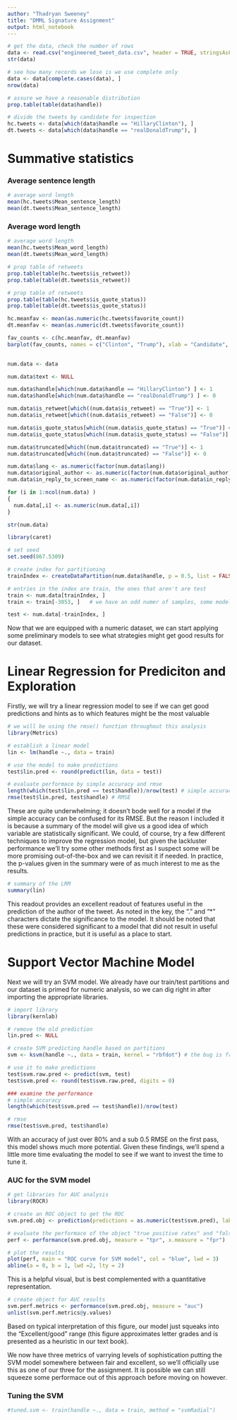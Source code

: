 ```yaml
---
author: "Thadryan Sweeney"
title: "DMML Signature Assignment"
output: html_notebook
---
```


```R

# get the data, check the number of rows
data <- read.csv("engineered_tweet_data.csv", header = TRUE, stringsAsFactors = FALSE)
str(data)
```


```R

# see how many records we lose is we use complete only 
data <- data[complete.cases(data), ]
nrow(data)

# assure we have a reasonable distribution 
prop.table(table(data$handle))

# divide the tweets by candidate for inspection
hc.tweets <- data[which(data$handle == "HillaryClinton"), ]
dt.tweets <- data[which(data$handle == "realDonaldTrump"), ]
```

# Summative statistics 

### Average sentence length

```R

# average word length
mean(hc.tweets$Mean_sentence_length)
mean(dt.tweets$Mean_sentence_length)
```

### Average word length

```R

# average word length
mean(hc.tweets$Mean_word_length)
mean(dt.tweets$Mean_word_length)
```

```R

# prop table of retweets
prop.table(table(hc.tweets$is_retweet))
prop.table(table(dt.tweets$is_retweet))
```



```R

# prop table of retweets
prop.table(table(hc.tweets$is_quote_status))
prop.table(table(dt.tweets$is_quote_status))
```

```R

hc.meanfav <- mean(as.numeric(hc.tweets$favorite_count))
dt.meanfav <- mean(as.numeric(dt.tweets$favorite_count))

fav_counts <- c(hc.meanfav, dt.meanfav)
barplot(fav_counts, names = c("Clinton", "Trump"), xlab = "Candidate", ylab = "Av. Favs.", 
                                                                             col = "BLUE")
```

```R

num.data <- data

num.data$text <- NULL

num.data$handle[which(num.data$handle == "HillaryClinton") ] <- 1
num.data$handle[which(num.data$handle == "realDonaldTrump") ] <- 0

num.data$is_retweet[which((num.data$is_retweet) == "True")] <- 1
num.data$is_retweet[which((num.data$is_retweet) == "False")] <- 0

num.data$is_quote_status[which((num.data$is_quote_status) == "True")] <- 1
num.data$is_quote_status[which((num.data$is_quote_status) == "False")] <- 0

num.data$truncated[which((num.data$truncated) == "True")] <- 1
num.data$truncated[which((num.data$truncated) == "False")] <- 0

num.data$lang <- as.numeric(factor(num.data$lang))
num.data$original_author <- as.numeric(factor(num.data$original_author))
num.data$in_reply_to_screen_name <- as.numeric(factor(num.data$in_reply_to_screen_name))

for (i in 1:ncol(num.data) )
{
  num.data[,i] <- as.numeric(num.data[,i])
}

str(num.data)
```


```R

library(caret)

# set seed 
set.seed(867.5309)

# create index for partitioning 
trainIndex <- createDataPartition(num.data$handle, p = 0.5, list = FALSE)

# entries in the index are train, the ones that aren't are test
train <- num.data[trainIndex, ]
train <- train[-3053, ]   # we have an odd numer of samples, some models reject this

test <- num.data[-trainIndex, ]
```


Now that we are equipped with a numeric dataset, we can start applying some preliminary models to see what strategies might get good results for our dataset.

# Linear Regression for Prediciton and Exploration

Firstly, we will try a linear regression model to see if we can get good predictions and hints as to which features might be the most valuable 

```R

# we will be using the rmse() function throughout this analysis
library(Metrics)

# establish a linear model 
lin <- lm(handle ~., data = train)

# use the model to make predictions 
test$lin.pred <- round(predict(lin, data = test))

# evaluate performace by simple accuracy and rmse
length(which(test$lin.pred == test$handle))/nrow(test) # simple accuracy
rmse(test$lin.pred, test$handle) # RMSE
```

These are quite underwhelming; it doesn't bode well for a model if the simple accuracy can be confused for its RMSE. But the reason I included it is because a summary of the model will give us a good idea of which variable are statistically significant. We could, of course, try a few different techniques to improve the regression model, but given the lackluster performance we'll try some other methods first as I suspect some will be more promising out-of-the-box and we can revisit it if needed. In practice, the p-values given in the summary were of as much interest to me as the results.

```R

# summary of the LRM
summary(lin)
```

This readout provides an excellent readout of features useful in the prediction of the author of the tweet. As noted in the key, the "." and "*" characters dictate the significance to the model. It should be noted that these were considered significant to a model that did not result in useful predictions in practice, but it is useful as a place to start. 

# Support Vector Machine Model 

Next we will try an SVM model. We already have our train/test partitions and our dataset is primed for numeric analysis, so we can dig right in after importing the appropriate libraries.

```R

# import library
library(kernlab)

# remove the old prediction 
lin.pred <- NULL

# create SVM predicting handle based on partitions 
svm <- ksvm(handle ~., data = train, kernel = "rbfdot") # the bug is from here!

# use it to make predictions
test$svm.raw.pred <- predict(svm, test)
test$svm.pred <- round(test$svm.raw.pred, digits = 0)

### examine the performance 
# simple accuracy
length(which(test$svm.pred == test$handle))/nrow(test)

# rmse
rmse(test$svm.pred, test$handle)
```

With an accuracy of just over 80% and a sub 0.5 RMSE on the first pass, this model shows much more potential. Given these findings, we'll spend a little more time evaluating the model to see if we want to invest the time to tune it. 

### AUC for the SVM model

```R

# get libraries for AUC analysis
library(ROCR)

# create an ROC object to get the ROC
svm.pred.obj <- prediction(predictions = as.numeric(test$svm.pred), labels = factor(test$handle))

# evaluate the performace of the object "true positive rates" and "false positive rates"
perf <- performance(svm.pred.obj, measure = "tpr", x.measure = "fpr")

# plot the results 
plot(perf, main = "ROC curve for SVM model", col = "blue", lwd = 3)
abline(a = 0, b = 1, lwd =2, lty = 2)
```

This is a helpful visual, but is best complemented with a quantitative representation.

```R

# create object for AUC results 
svm.perf.metrics <- performance(svm.pred.obj, measure = "auc")
unlist(svm.perf.metrics@y.values)
```

Based on typical interpretation of this figure, our model just squeaks into the "Excellent/good" range (this figure approximates letter grades and is presented as a heuristic in our text book).

We now have three metrics of varrying levels of sophistication putting the SVM model somewhere between fair and excellent, so we'll officially use this as one of our three for the assignment. It is possible we can still squeeze some performace out of this approach before moving on however.

### Tuning the SVM

```R

#tuned.svm <- train(handle ~., data = train, method = "svmRadial")

```





